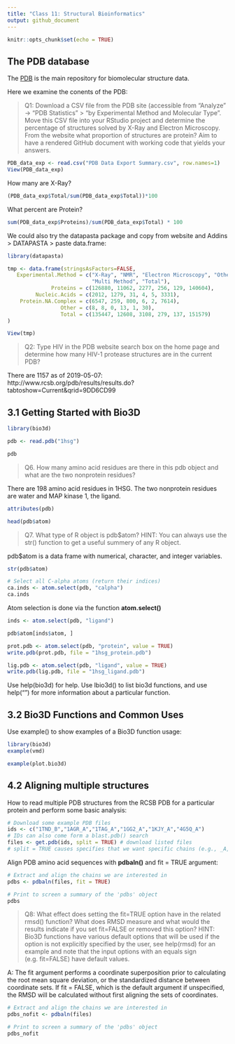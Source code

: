 ```yaml
---
title: "Class 11: Structural Bioinformatics"
output: github_document
---
```


```r
knitr::opts_chunk$set(echo = TRUE)
```

## The PDB database

The [PDB](https://www.rcsb.org) is the main repository for biomolecular structure data. 

Here we examine the conents of the PDB:

> Q1: Download a CSV file from the PDB site (accessible from “Analyze” -> “PDB Statistics” >
“by Experimental Method and Molecular Type”. Move this CSV file into your RStudio project
and determine the percentage of structures solved by X-Ray and Electron Microscopy. From
the website what proportion of structures are protein? Aim to have a rendered GitHub document
with working code that yields your answers.

```r
PDB_data_exp <- read.csv("PDB Data Export Summary.csv", row.names=1)
View(PDB_data_exp)
```

How many are X-Ray?

```r
(PDB_data_exp$Total/sum(PDB_data_exp$Total))*100
```

What percent are Protein?

```r
sum(PDB_data_exp$Proteins)/sum(PDB_data_exp$Total) * 100
```


We could also try the datapasta package and copy from website and Addins > DATAPASTA > paste data.frame:
```r
library(datapasta)

tmp <- data.frame(stringsAsFactors=FALSE,
   Experimental.Method = c("X-Ray", "NMR", "Electron Microscopy", "Other",
                           "Multi Method", "Total"),
              Proteins = c(126880, 11062, 2277, 256, 129, 140604),
         Nucleic.Acids = c(2012, 1279, 31, 4, 5, 3331),
    Protein.NA.Complex = c(6547, 259, 800, 6, 2, 7614),
                 Other = c(8, 8, 0, 13, 1, 30),
                 Total = c(135447, 12608, 3108, 279, 137, 151579)
)

View(tmp)
```


> Q2: Type HIV in the PDB website search box on the home page and determine how many
HIV-1 protease structures are in the current PDB?

There are 1157 as of 2019-05-07: http://www.rcsb.org/pdb/results/results.do?tabtoshow=Current&qrid=9DD6CD99

## 3.1 Getting Started with Bio3D
```r
library(bio3d)

pdb <- read.pdb("1hsg")

pdb
```

> Q6. How many amino acid residues are there in this pdb object and what are the two nonprotein
residues?

There are 198 amino acid residues in 1HSG. The two nonprotein residues are water and MAP kinase 1, the ligand. 

```r
attributes(pdb)

head(pdb$atom)

```

> Q7. What type of R object is pdb$atom? HINT: You can always use the str() function to get a
useful summery of any R object.

pdb$atom is a data frame with numerical, character, and integer variables. 

```r
str(pdb$atom)
```

```r
# Select all C-alpha atoms (return their indices)
ca.inds <- atom.select(pdb, "calpha")
ca.inds
```

Atom selection is done via the function **atom.select()**
```r
inds <- atom.select(pdb, "ligand")
```
```r
pdb$atom[inds$atom, ]
```

```r
prot.pdb <- atom.select(pdb, "protein", value = TRUE)
write.pdb(prot.pdb, file = "1hsg_protein.pdb")
```

```r
lig.pdb <- atom.select(pdb, "ligand", value = TRUE)
write.pdb(lig.pdb, file = "1hsg_ligand.pdb")
```

Use help(bio3d) for help.
Use lbio3d() to list bio3d functions, and use help("<function name>") for more information about a particular function.

## 3.2 Bio3D Functions and Common Uses

Use example(<function>) to show examples of a Bio3D function usage:
```r
library(bio3d)
example(vmd)
```

```r
example(plot.bio3d)
```


## 4.2 Aligning multiple structures
How to read multiple PDB structures from the RCSB PDB for a particular protein and perform some basic analysis:

```r
# Download some example PDB files
ids <- c("1TND_B","1AGR_A","1TAG_A","1GG2_A","1KJY_A","4G5Q_A")
# IDs can also come form a blast.pdb() search
files <- get.pdb(ids, split = TRUE) # download listed files
# split = TRUE causes specifies that we want specific chains (e.g., _A, _B)
```

Align PDB amino acid sequences with **pdbaln()** and fit = TRUE argument:
```r
# Extract and align the chains we are interested in
pdbs <- pdbaln(files, fit = TRUE)

# Print to screen a summary of the 'pdbs' object
pdbs
```

>Q8: What effect does setting the fit=TRUE option have in the related rmsd() function?
What does RMSD measure and what would the results indicate if you set fit=FALSE or removed this option? HINT: Bio3D functions have various default options that will be used if the
option is not explicitly specified by the user, see help(rmsd) for an example and note that the input options with an equals sign (e.g. fit=FALSE) have default values.

A: The fit argument performs a coordinate superposition prior to calculating the root mean square deviation, or the standardized distance between coordinate sets. If fit = FALSE, which is the default argument if unspecified, the RMSD will be calculated without first aligning the sets of coordinates.
```r
# Extract and align the chains we are interested in
pdbs_nofit <- pdbaln(files)

# Print to screen a summary of the 'pdbs' object
pdbs_nofit
```

